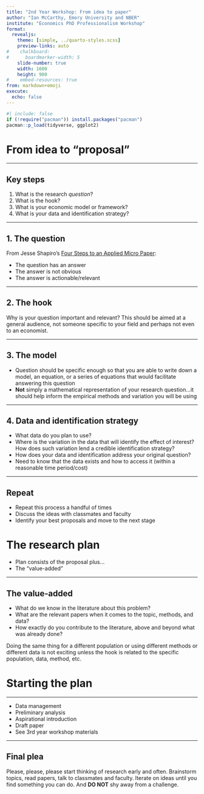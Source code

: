 ```yaml
---
title: "2nd Year Workshop: From idea to paper"
author: "Ian McCarthy, Emory University and NBER"
institute: "Economics PhD Professionalism Workshop"
format: 
  revealjs:
    theme: [simple, ../quarto-styles.scss]
    preview-links: auto
#    chalkboard:
#      boardmarker-width: 5
    slide-number: true
    width: 1600
    height: 900
#    embed-resources: true
from: markdown+emoji
execute: 
  echo: false
---
```


```r
#| include: false
if (!require("pacman")) install.packages("pacman")
pacman::p_load(tidyverse, ggplot2)
```

# From idea to "proposal"

---

## Key steps

1. What is the research *question*?
2. What is the hook?
3. What is your economic model or framework?
4. What is your data and identification strategy?

---

## 1. The question

From Jesse Shapiro's [Four Steps to an Applied Micro Paper](https://scholar.harvard.edu/files/shapiro/files/foursteps.pdf):

- The question has an answer
- The answer is not obvious
- The answer is actionable/relevant


---

## 2. The hook

Why is your question important and relevant? This should be aimed at a general audience, not someone specific to your field and perhaps not even to an economist.


---

## 3. The model


- Question should be specific enough so that you are able to write down a model, an equation, or a series of equations that would facilitate answering this question
- **Not** simply a mathematical representation of your research question...it should help inform the empirical methods and variation you will be using


---

## 4. Data and identification strategy

- What data do you plan to use?
- Where is the variation in the data that will identify the effect of interest? How does such variation lend a credible identification strategy?
- How does your data and identification address your original question?
- Need to know that the data exists and how to access it (within a reasonable time period/cost)


---

## Repeat

- Repeat this process a handful of times
- Discuss the ideas with classmates and faculty
- Identify your best proposals and move to the next stage

# The research plan

- Plan consists of the proposal plus...
- The "value-added"


---

## The value-added

- What do we know in the literature about this problem? 
- What are the relevant papers when it comes to the topic, methods, and data? 
- How exactly do you contribute to the literature, above and beyond what was already done? 

::: {.fragment}
Doing the same thing for a different population or using different methods or different data is not exciting unless the hook is related to the specific population, data, method, etc.
:::

# Starting the plan

---

- Data management
- Preliminary analysis
- Aspirational introduction
- Draft paper
- See 3rd year workshop materials

---

## Final plea

Please, please, please start thinking of research early and often. Brainstorm topics, read papers, talk to classmates and faculty. Iterate on ideas until you find something you can do. And **DO NOT** shy away from a challenge.
